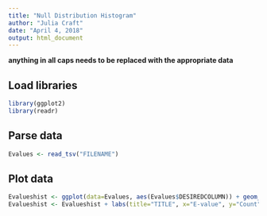 ---
title: "Null Distribution Histogram"
author: "Julia Craft"
date: "April 4, 2018"
output: html_document
---

**anything in all caps needs to be replaced with the appropriate data**

## Load libraries

```{r}
library(ggplot2)
library(readr)
```

## Parse data 

```{r}
Evalues <- read_tsv("FILENAME")
```

## Plot data

```{r}
Evalueshist <- ggplot(data=Evalues, aes(Evalues$DESIREDCOLUMN)) + geom_histogram()
Evalueshist <- Evalueshist + labs(title="TITLE", x="E-value", y="Count")
```